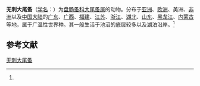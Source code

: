 {{Speciesbox
| name = 无刺大尾蚤
| status = 
| status_system = 
| image = 
| genus = Leydigia
| species = acanthocercoides
| authority = (Fischer, 1854)<ref name='id12364'>{{cite web| url =http://www.bioinfo.cn/db05/BjdwSpecies.php?action=view&id=12364| title =无刺大尾蚤| work =《中国动物物种编目数据库》| publisher =中国科学院微生物研究所| author =中国科学院动物研究所| accessdate =2009-04-28| deadurl =yes| archiveurl =https://web.archive.org/web/20160305102330/http://www.bioinfo.cn/db05/BjdwSpecies.php?action=view&id=12364| archivedate =2016-03-05}}</ref>
}}

'''无刺大尾蚤'''（[[学名|学名]]：{{lang|la|''Leydigia acanthocercoides''}}）为[[盘肠蚤科|盘肠蚤科]][[大尾蚤属|大尾蚤属]]的动物。分布于[[亚洲|亚洲]]、[[欧洲|欧洲]]、美洲、[[非洲|非洲]]以及[[中国大陆|中国大陆]]的[[广东|广东]]、[[广西|广西]]、[[福建|福建]]、[[江苏|江苏]]、[[浙江|浙江]]、[[湖北|湖北]]、[[山东|山东]]、[[黑龙江|黑龙江]]、[[内蒙古|内蒙古]]等地，属于广温性世界种。其一般生活于池沼的底层较多以及湖泊沿岸。<ref name='id12364'/>

== 参考文献 ==
{{reflist}}

{{Wikispecies|Leydigia acanthocercoides}}
{{Taxonbar|from=Q4561494}}

[[Category:大尾蚤属|无刺大尾蚤]]


{{节肢动物小作品}}